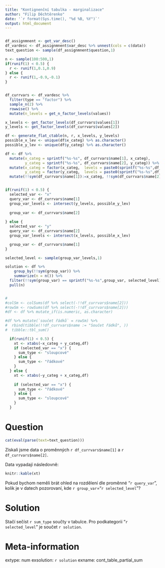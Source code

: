 ```yaml
---
title: "Kontignenční tabulka - marginalizace"
author: "Filip Děchtěrenko"
date: '`r format(Sys.time(), "%d %B, %Y")`'
output: html_document
---
```


```r

```

```r

df_assignmnent <- get_var_desc()
df_vardesc <- df_assignmnent$var_desc %>% unnest(cols = c(data))
text_question <- sample(df_assignmnent$question,1)

n <- sample(100:500,1)
if(runif(1) < 0.5) {
  r <- runif(1,0.1,0.9)  
} else {
  r <- runif(1,-0.9,-0.1)  
}


df_currvars <- df_vardesc %>% 
  filter(type == "factor") %>% 
  sample_n(2) %>% 
  rowwise() %>% 
  mutate(n_levels = get_n_factor_levels(values))

x_levels <- get_factor_levels(df_currvars$values[1])
y_levels <- get_factor_levels(df_currvars$values[2])

df <- generate_flat_ctable(n, r, x_levels, y_levels) 
possible_x_lev <- unique(df$x_categ) %>% as.character()
possible_y_lev <- unique(df$y_categ) %>% as.character()

df <- df %>% 
  mutate(x_categ = sprintf("%s-%s", df_currvars$name[1], x_categ),
         y_categ = sprintf("%s-%s", df_currvars$name[2], y_categ)) %>% 
  mutate(x_categ = factor(x_categ,  levels = paste0(sprintf("%s-%s",df_currvars$name[1], x_levels))),
         y_categ = factor(y_categ,  levels = paste0(sprintf("%s-%s",df_currvars$name[2], y_levels)))) %>% 
  mutate(!!sym(df_currvars$name[1]):=x_categ, !!sym(df_currvars$name[2]):=y_categ)


if(runif(1) < 0.5) {
  selected_var <- "x"
  query_var <- df_currvars$name[1]
  group_var_levels <- intersect(y_levels, possible_y_lev)
  
  group_var <- df_currvars$name[2]
  
} else {
  selected_var <- "y"
  query_var <- df_currvars$name[2]
  group_var_levels <- intersect(x_levels, possible_x_lev)  

  group_var <- df_currvars$name[1]
}

selected_level <- sample(group_var_levels,1)

solution <- df %>% 
    group_by(!!sym(group_var)) %>% 
    summarize(n = n()) %>% 
  filter(!!sym(group_var) == sprintf("%s-%s",group_var, selected_level)) %>% 
  pull(n)


#
#colSm <- colSums(df %>% select(-!!df_currvars$name[2]))
#rowSm <- rowSums(df %>% select(-!!df_currvars$name[2]))
#df <- df %>% mutate_if(is.numeric, as.character)  

#df %>% mutate(`součet řádků` = rowSm) %>% 
#  rbind(tibble(!!df_currvars$name := "Součet řádků", ))
#  tibble::tbl_sum()

  if(runif(1) < 0.5) {
    xt <- xtabs(~x_categ + y_categ,df)    
    if (selected_var == "x") {
      sum_type <- "sloupcové"
    } else {
      sum_type <- "řádkové"
    }
  } else {
    xt <- xtabs(~y_categ + x_categ,df)
    
    if (selected_var == "x") {
      sum_type <- "řádkové"
    } else {
      sum_type <- "sloupcové"
    }
  }

```

Question
========

```r
cat(eval(parse(text=text_question)))
```

Získali jsme data o proměnných `r df_currvars$name[1]` a `r df_currvars$name[2]`. 

Data vypadají následovně:

```r
knitr::kable(xt)
```

Pokud bychom neměli brát ohled na rozdělení dle proměnné "`r query_var`", kolik je v datech pozorovaní, kde `r group_var`="`r selected_level`"?

Solution
========
Stačí sečíst `r sum_type` součty v tabulce. Pro podkategorii "`r selected_level`" je součet `r solution `.  

Meta-information
================
extype: num
exsolution: `r solution`
exname: cont_table_partial_sum